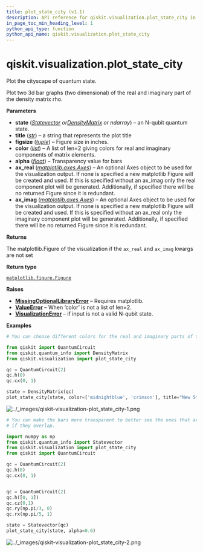 ```yaml
---
title: plot_state_city (v1.1)
description: API reference for qiskit.visualization.plot_state_city in qiskit v1.1
in_page_toc_min_heading_level: 1
python_api_type: function
python_api_name: qiskit.visualization.plot_state_city
---
```


<span id="qiskit-visualization-plot-state-city" />

# qiskit.visualization.plot\_state\_city

<Function id="qiskit.visualization.plot_state_city" isDedicatedPage={true} github="https://github.com/Qiskit/qiskit/tree/stable/1.1/qiskit/utils/lazy_tester.py#L360-L608" signature="qiskit.visualization.plot_state_city(state, title='', figsize=None, color=None, alpha=1, ax_real=None, ax_imag=None, *, filename=None)">
  Plot the cityscape of quantum state.

  Plot two 3d bar graphs (two dimensional) of the real and imaginary part of the density matrix rho.

  **Parameters**

  *   **state** ([*Statevector*](qiskit.quantum_info.Statevector "qiskit.quantum_info.Statevector")  *or*[*DensityMatrix*](qiskit.quantum_info.DensityMatrix "qiskit.quantum_info.DensityMatrix") *or ndarray*) – an N-qubit quantum state.
  *   **title** ([*str*](https://docs.python.org/3/library/stdtypes.html#str "(in Python v3.12)")) – a string that represents the plot title
  *   **figsize** ([*tuple*](https://docs.python.org/3/library/stdtypes.html#tuple "(in Python v3.12)")) – Figure size in inches.
  *   **color** ([*list*](https://docs.python.org/3/library/stdtypes.html#list "(in Python v3.12)")) – A list of len=2 giving colors for real and imaginary components of matrix elements.
  *   **alpha** ([*float*](https://docs.python.org/3/library/functions.html#float "(in Python v3.12)")) – Transparency value for bars
  *   **ax\_real** ([*matplotlib.axes.Axes*](https://matplotlib.org/stable/api/_as_gen/matplotlib.axes.Axes.html#matplotlib.axes.Axes "(in Matplotlib v3.9.1)")) – An optional Axes object to be used for the visualization output. If none is specified a new matplotlib Figure will be created and used. If this is specified without an ax\_imag only the real component plot will be generated. Additionally, if specified there will be no returned Figure since it is redundant.
  *   **ax\_imag** ([*matplotlib.axes.Axes*](https://matplotlib.org/stable/api/_as_gen/matplotlib.axes.Axes.html#matplotlib.axes.Axes "(in Matplotlib v3.9.1)")) – An optional Axes object to be used for the visualization output. If none is specified a new matplotlib Figure will be created and used. If this is specified without an ax\_real only the imaginary component plot will be generated. Additionally, if specified there will be no returned Figure since it is redundant.

  **Returns**

  The matplotlib.Figure of the visualization if the `ax_real` and `ax_imag` kwargs are not set

  **Return type**

  [`matplotlib.figure.Figure`](https://matplotlib.org/stable/api/_as_gen/matplotlib.figure.Figure.html#matplotlib.figure.Figure "(in Matplotlib v3.9.1)")

  **Raises**

  *   [**MissingOptionalLibraryError**](exceptions#qiskit.exceptions.MissingOptionalLibraryError "qiskit.exceptions.MissingOptionalLibraryError") – Requires matplotlib.
  *   [**ValueError**](https://docs.python.org/3/library/exceptions.html#ValueError "(in Python v3.12)") – When ‘color’ is not a list of len=2.
  *   [**VisualizationError**](visualization#qiskit.visualization.VisualizationError "qiskit.visualization.VisualizationError") – if input is not a valid N-qubit state.

  **Examples**

  ```python
  # You can choose different colors for the real and imaginary parts of the density matrix.

  from qiskit import QuantumCircuit
  from qiskit.quantum_info import DensityMatrix
  from qiskit.visualization import plot_state_city

  qc = QuantumCircuit(2)
  qc.h(0)
  qc.cx(0, 1)

  state = DensityMatrix(qc)
  plot_state_city(state, color=['midnightblue', 'crimson'], title="New State City")
  ```

  ![../\_images/qiskit-visualization-plot\_state\_city-1.png](/images/api/qiskit/1.1/qiskit-visualization-plot_state_city-1.avif)

  ```python
  # You can make the bars more transparent to better see the ones that are behind
  # if they overlap.

  import numpy as np
  from qiskit.quantum_info import Statevector
  from qiskit.visualization import plot_state_city
  from qiskit import QuantumCircuit

  qc = QuantumCircuit(2)
  qc.h(0)
  qc.cx(0, 1)


  qc = QuantumCircuit(2)
  qc.h([0, 1])
  qc.cz(0,1)
  qc.ry(np.pi/3, 0)
  qc.rx(np.pi/5, 1)

  state = Statevector(qc)
  plot_state_city(state, alpha=0.6)
  ```

  ![../\_images/qiskit-visualization-plot\_state\_city-2.png](/images/api/qiskit/1.1/qiskit-visualization-plot_state_city-2.avif)
</Function>


